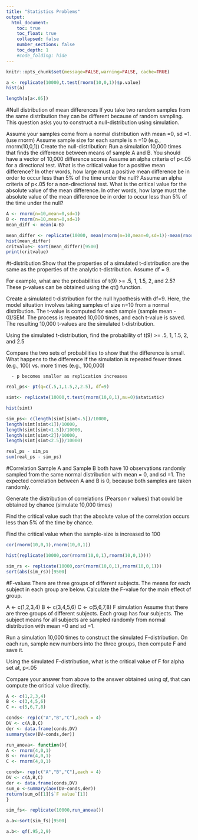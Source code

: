 ```yaml
---
title: "Statistics Problems"
output:
  html_document:
    toc: true
    toc_float: true
    collapsed: false
    number_sections: false
    toc_depth: 1
    #code_folding: hide
---
```


```r
knitr::opts_chunk$set(message=FALSE,warning=FALSE, cache=TRUE)
```

```r
a <- replicate(10000,t.test(rnorm(10,0,1))$p.value)
hist(a)

length(a[a<.05])
```

#Null distribution of mean differences
If you take two random samples from the same distribution they can be different because of random sampling. This question asks you to construct a null-distribution using simulation.

Assume your samples come from a normal distribution with mean =0, sd =1. (use rnorm)
Assume sample size for each sample is n =10 (e.g., rnorm(10,0,1))
Create the null-distribution: Run a simulation 10,000 times that finds the difference between means of sample A and B. You should have a vector of 10,000 difference scores
Assume an alpha criteria of p<.05 for a directional test. What is the critical value for a positive mean difference? In other words, how large must a positive mean difference be in order to occur less than 5% of the time under the null?
Assume an alpha criteria of p<.05 for a non-directional test. What is the critical value for the absolute value of the mean difference. In other words, how large must the absolute value of the mean difference be in order to occur less than 5% of the time under the null?

```r
A <- rnorm(n=10,mean=0,sd=1)
B <- rnorm(n=10,mean=0,sd=1)
mean_diff <- mean(A-B)

mean_differ <- replicate(10000, mean(rnorm(n=10,mean=0,sd=1))-mean(rnorm(n=10,mean=0,sd=1)))
hist(mean_differ)
critvalue<- sort(mean_differ)[9500]
print(critvalue)
```


#t-distribution
Show that the properties of a simulated t-distribution are the same as the properties of the analytic t-distribution. Assume df = 9.

For example, what are the probabilities of t(9) >= .5, 1, 1.5, 2, and 2.5? These p-values can be obtained using the qt() function.

Create a simulated t-distribution for the null hypothesis with df=9. Here, the model situation involves taking samples of size n=10 from a normal distribution. The t-value is computed for each sample (sample mean - 0)/SEM. The process is repeated 10,000 times, and each t-value is saved. The resulting 10,000 t-values are the simulated t-distribution.

Using the simulated t-distribution, find the probability of t(9) >= .5, 1, 1.5, 2, and 2.5

Compare the two sets of probabilities to show that the difference is small. What happens to the difference if the simulation is repeated fewer times (e.g., 100) vs. more times (e.g., 100,000)

      - p becomes smaller as replication increases

```r
real_ps<- pt(q=c(.5,1,1.5,2,2.5), df=9)

simt<- replicate(10000,t.test(rnorm(10,0,1),mu=0)$statistic)

hist(simt)

sim_ps<- c(length(simt[simt<.5])/10000,
length(simt[simt<1])/10000,
length(simt[simt<1.5])/10000,
length(simt[simt<2])/10000,
length(simt[simt<2.5])/10000)

real_ps - sim_ps
sum(real_ps - sim_ps)

```


#Correlation
Sample A and Sample B both have 10 observations randomly sampled from the same normal distribution with mean = 0, and sd =1. The expected correlation between A and B is 0, because both samples are taken randomly.

Generate the distribution of correlations (Pearson r values) that could be obtained by chance (simulate 10,000 times)

Find the critical value such that the absolute value of the correlation occurs less than 5% of the time by chance.

Find the critical value when the sample-size is increased to 100

```r
cor(rnorm(10,0,1),rnorm(10,0,1))

hist(replicate(10000,cor(rnorm(10,0,1),rnorm(10,0,1))))

sim_rs <- replicate(10000,cor(rnorm(10,0,1),rnorm(10,0,1)))
sort(abs(sim_rs))[9500]
```

#F-values
There are three groups of different subjects. The means for each subject in each group are below. Calculate the F-value for the main effect of group.

A <- c(1,2,3,4)
B <- c(3,4,5,6)
C <- c(5,6,7,8)
F simulation
Assume that there are three groups of different subjects. Each group has four subjects. The subject means for all subjects are sampled randomly from normal distribution with mean =0 and sd =1.

Run a simulation 10,000 times to construct the simulated F-distribution. On each run, sample new numbers into the three groups, then compute F and save it.

Using the simulated F-distribution, what is the critical value of F for alpha set at, p<.05

Compare your answer from above to the answer obtained using qf, that can compute the critical value directly.

```r
A <- c(1,2,3,4)
B <- c(3,4,5,6)
C <- c(5,6,7,8)

conds<- rep(c("A","B","C"),each = 4)
DV <- c(A,B,C)
der <- data.frame(conds,DV)
summary(aov(DV~conds,der))

run_anova<- function(){
A <- rnorm(4,0,1)
B <- rnorm(4,0,1)
C <- rnorm(4,0,1)

conds<- rep(c("A","B","C"),each = 4)
DV <- c(A,B,C)
der <- data.frame(conds,DV)
sum_o <-summary(aov(DV~conds,der))
return(sum_o[[1]]$`F value`[1]) 
}

sim_fs<- replicate(10000,run_anova())

a.a<-sort(sim_fs)[9500]

a.b<- qf(.95,2,9)
```
